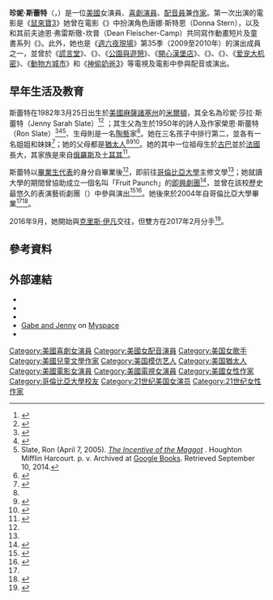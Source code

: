 {{noteTA
|G1=Show
|G2=Movie
|G3=Cartoon
}}
{{Infobox person
| name = 珍妮·斯蕾特<br /><small>Jenny Slate</small>
| image = Jenny Slate Obvious Child Premiere 2014 (cropped).jpg
| caption = 斯蕾特於2014年出席《{{tsl|en|Obvious Child|只是個孩子}}》的首映會
| birthname = 珍妮·莎拉·斯蕾特<br /><small>Jenny Sarah Slate</small>
| birth_date = {{birth date and age|1982|3|25}}
| birth_place = {{USA}}[[麻薩諸塞州|麻薩諸塞州]][[米爾頓_(麻薩諸塞州)|米爾頓]]
| alma_mater = {{tsl|en|Milton Academy|米爾頓高中}}<br/>[[哥倫比亞大學|哥倫比亞大學]]
| occupation = [[喜劇演員|喜劇]][[演員|演員]]、[[配音員|配音員]]、[[作家|作家]]
| residence = {{USA}}[[加利福尼亞州|加利福尼亞州]][[洛杉磯|洛杉磯]]
| ethnicity = [[猶太人|猶太人]]
| years_active = 2005年至今
| spouse = 迪恩·弗雷斯徹-坎普<small>（2012－2016）</small>
}}

'''珍妮·斯蕾特'''（{{lang-en|Jenny Slate}}，{{bd|1982年|3月25日}}）是一位[[美國|美國]]女演員、[[喜劇演員|喜劇]][[演員|演員]]、[[配音員|配音員]]兼[[作家|作家]]。第一次出演的電影是《[[鼠來寶3|鼠來寶3]]》她曾在電影《{{tsl|en|Obvious Child|只是個孩子}}》中扮演角色唐娜·斯特恩（Donna Stern），以及和其前夫迪恩·弗雷斯徹-坎普（Dean Fleischer-Camp）共同寫作動畫短片及童書系列《{{tsl|en|Marcel the Shell with Shoes On}}》。此外，她也是《[[週六夜現場|週六夜現場]]》第35季（2009至2010年）的演出成員之一，並曾於《[[謊言堂|謊言堂]]》、《{{tsl|en|Married (TV series)|已婚}}》、《[[公園與遊憩|公園與遊憩]]》、《[[開心漢堡店|開心漢堡店]]》、《{{tsl|en|Hello Ladies|阿宅出擊}}》、《{{tsl|en|Kroll Show|克羅爾秀}}》、《[[爱宠大机密|爱宠大机密]]》、《[[動物方城市|動物方城市]]》和《[[神偷奶爸3|神偷奶爸3]]》等電視及電影中參與配音或演出。

== 早年生活及教育 ==
斯蕾特在1982年3月25日出生於[[美國|美國]][[麻薩諸塞州|麻薩諸塞州]]的[[米爾頓_(麻薩諸塞州)|米爾頓]]，其全名為珍妮·莎拉·斯蕾特（Jenny Sarah Slate）<ref name=tvg>{{cite web| url=http://www.tvguide.com/celebrities/jenny-slate/photos/298545/| title=Jenny Slate| publisher=[[TV_Guide|TVGuide.com]]| accessdate=2016-05-11| archive-date=2019-04-18| archive-url=https://web.archive.org/web/20190418201506/https://www.tvguide.com/celebrities/jenny-slate/photos/298545/| dead-url=no}}</ref><ref>{{cite web |url=https://familysearch.org/ark:/61903/1:1:KK7N-VJW |title=Jenny Sarah Slate |publisher=FamilySearch.org |accessdate=2016-05-11 |archive-date=2016-03-04 |archive-url=https://web.archive.org/web/20160304094739/https://familysearch.org/ark:/61903/1:1:KK7N-VJW |dead-url=no }}</ref><!--FamilySearch verifies full name Jenny Sarah Slate-->；其生父為生於1950年的詩人及作家榮恩·斯蕾特（Ron Slate）<ref>{{Cite web |url=http://www.ronslate.com/about_ron_slate |title=存档副本 |access-date=2016-07-06 |archive-url=https://web.archive.org/web/20180819203816/http://ronslate.com/about_ron_slate |archive-date=2018-08-19 |dead-url=yes }}</ref><ref name=boston>{{Cite news|url=http://blogs.bostonmagazine.com/boston_daily/2009/02/27/questions-for-jenny-slate |title=Questions For: Jenny Slate |date=2009-02-27 |work=Boston Daily |accessdate=2010-08-18 |deadurl=yes |archiveurl=https://web.archive.org/web/20091113152818/http://blogs.bostonmagazine.com/boston_daily/2009/02/27/questions-for-jenny-slate |archivedate=2009-11-13 }}</ref><ref>Slate, Ron (April 7, 2005). [http://books.google.ca/books?id=DJM1pnyJC2MC&pg=PT64&dq=%22The+Incentive+of+the+Maggot%22&hl=en&sa=X&ei=gZS_U-W3GYSOyASmx4LQAw&ved=0CBMQ6AEwAA#v=onepage&q=Jenny&f=false ''The Incentive of the Maggot''] {{Wayback|url=http://books.google.ca/books?id=DJM1pnyJC2MC&pg=PT64&dq=%22The+Incentive+of+the+Maggot%22&hl=en&sa=X&ei=gZS_U-W3GYSOyASmx4LQAw&ved=0CBMQ6AEwAA#v=onepage&q=Jenny&f=false |date=20141018051130 }}. Houghton Mifflin Harcourt. p. v. Archived at [[Google_Books|Google Books]]. Retrieved September 10, 2014.</ref>、生母則是一名[[陶藝|陶藝]]家<ref name=Jewishjournal>{{Cite news|url=http://jewishjournal.com/culture/arts/130066/|title=Comedian Jenny Slate in Obvious Child|date=2014-06-30|work=Jewish Journal|accessdate=2014-06-30|archive-date=2017-08-30|archive-url=https://web.archive.org/web/20170830105759/http://jewishjournal.com/culture/arts/130066/|dead-url=no}}</ref>。她在三名孩子中排行第二，並各有一名姐姐和妹妹<ref name=milton>{{Cite news|url=http://www.miltontimes.com/DOTnet-frontJUMPS-JennySlate.html|title=Jenny Slate Joins the Cast of 'Saturday Night Live'|last=Kurtz Ferrari|first=Kathy|date=2009-09-24|work=Milton Times|accessdate=2010-08-18|deadurl=yes|archiveurl=https://web.archive.org/web/20110714094755/http://www.miltontimes.com/DOTnet-frontJUMPS-JennySlate.html|archivedate=2011年7月14日}}</ref>；她的父母都是[[猶太人|猶太人]]<ref name=Jewishjournal/><ref>{{Cite news|url=http://www.laweekly.com/arts/jenny-slate-2612392|title=Jenny Slate|last=Molyneaux|first=Libby|date=December 6, 2012|work=L.A. Weekly|accessdate=June 23, 2018|archive-date=2018-06-23|archive-url=https://web.archive.org/web/20180623171039/http://www.laweekly.com/arts/jenny-slate-2612392|dead-url=no}}</ref><ref>{{Cite web|url=https://www.tabletmag.com/scroll/227356/drawing-inspiration-from-jenny-slates-game-changing-hair|title=Jewish Comedian Jenny Slate on Learning to Love Her Curly Hair|accessdate=June 23, 2018|date=March 13, 2017|last=Cooper|first=Miranda|work=Tablet Magazine|archive-date=2018-06-23|archive-url=https://web.archive.org/web/20180623170217/https://www.tabletmag.com/scroll/227356/drawing-inspiration-from-jenny-slates-game-changing-hair|dead-url=no}}</ref>。她的其中一位祖母生於[[古巴|古巴]]並於[[法國|法國]]長大，其家族是來自[[俄羅斯|俄羅斯]]及[[土耳其|土耳其]]<ref>{{cite web|url=http://bullettmedia.com/article/jenny-slate-career-making-film-obvious-child/|title=Jenny Slate On Her Career-Making Film 'Obvious Child'|work=bullettmedia.com|accessdate=2015-05-15|archive-url=https://web.archive.org/web/20151023215249/http://bullettmedia.com/article/jenny-slate-career-making-film-obvious-child/|archive-date=2015-10-23|dead-url=yes}}</ref>。

斯蕾特以[[畢業生代表|畢業生代表]]的身分自{{tsl|en|Milton Academy|米爾頓高中}}畢業後<ref name=boston/>，即前往[[哥倫比亞大學|哥倫比亞大學]]主修文學<ref name=Jewishjournal/>；她就讀大學的期間曾協助成立一個名叫「Fruit Paunch」的[[即興劇場|即興劇團]]<ref name=official>{{Cite web |url=http://www.nbc.com/saturday-night-live/bios/jenny-slate.shtml |title=Jenny Slate |accessdate=2009-09-28 |publisher=''[[Saturday_Night_Live|Saturday Night Live]]'' |archive-date=2009-09-29 |archive-url=https://web.archive.org/web/20090929091126/http://www.nbc.com/saturday-night-live/bios/jenny-slate.shtml |dead-url=no }}</ref>，並曾在該校歷史最悠久的表演藝術劇團（{{tsl|en|Varsity Show}}）中參與演出<ref>{{Cite news|url=http://www.columbiaspectator.com/2002/05/03/varsity-show-reach-exceeds-its-grasp|title=Varsity Show Reach Exceeds Its Grasp|last=Fitzner|first=Ana|date=2002-05-03|work=Columbia Spectator|accessdate=2010-08-18|archive-date=2010-09-11|archive-url=https://web.archive.org/web/20100911083144/http://www.columbiaspectator.com/2002/05/03/varsity-show-reach-exceeds-its-grasp|dead-url=no}}</ref><ref name=ITG>{{Cite news|url=http://intothegloss.com/2014/06/jenny-slate-quote/|title=Jenny Slate|date=June 2014|work=Into the Gloss|accessdate=2014-07-02|archive-date=2014-07-12|archive-url=https://web.archive.org/web/20140712110659/http://intothegloss.com/2014/06/jenny-slate-quote/|dead-url=no}}</ref>。她後來於2004年自哥倫比亞大學畢業<ref name=milton/><ref name=vulture>{{Cite news|url=http://nymag.com/daily/entertainment/2009/09/vulture_interviews_new_saturda.html|title=Vulture Interviews New ''Saturday Night Live'' Cast Member Jenny Slate|date=2009-09-11|work=Vulture|publisher=New York Magazine|accessdate=2010-08-18|archive-date=2011-12-19|archive-url=https://web.archive.org/web/20111219170711/http://nymag.com/daily/entertainment/2009/09/vulture_interviews_new_saturda.html|dead-url=no}}</ref>。

2016年9月，她開始與[[克里斯·伊凡|克里斯·伊凡]]交往，但雙方在2017年2月分手<ref>{{Cite web |url=http://ent.appledaily.com.tw/realtimenews/article/entertainment/20170209/1052332/%E7%BE%8E%E5%9C%8B%E9%9A%8A%E9%95%B7%E6%8E%B0%E4%BA%86%E9%BB%83%E8%85%94%E5%A5%B3%E5%8F%8B%E3%80%809%E5%80%8B%E6%9C%88%E7%9F%AD%E5%91%BD%E6%88%80%E5%91%8A%E5%90%B9 |title=美國隊長掰了黃腔女友　9個月短命戀告吹 |accessdate=2019-03-13 |archive-date=2017-02-12 |archive-url=https://web.archive.org/web/20170212181152/http://ent.appledaily.com.tw/realtimenews/article/entertainment/20170209/1052332/%E7%BE%8E%E5%9C%8B%E9%9A%8A%E9%95%B7%E6%8E%B0%E4%BA%86%E9%BB%83%E8%85%94%E5%A5%B3%E5%8F%8B%E3%80%809%E5%80%8B%E6%9C%88%E7%9F%AD%E5%91%BD%E6%88%80%E5%91%8A%E5%90%B9 |dead-url=no }}</ref>。

== 參考資料 ==
{{reflist|30em}}

== 外部連結 ==
{{commons category|Jenny Slate}}

* {{IMDb name|2809577}}
* {{twitter|jennyslate|Jenny Slate}}
* {{instagram|jennyslate}}
* [https://myspace.com/gabeandjennyshow Gabe and Jenny] {{Wayback|url=https://myspace.com/gabeandjennyshow |date=20160607171321 }} on [[Myspace|Myspace]]
* {{vimeo|gabeandjenny|Gabe and Jenny}}


{{Authority control}}

{{DEFAULTSORT:Slate, Jenny}}
[[Category:美國喜劇女演員|Category:美國喜劇女演員]]
[[Category:美國女配音演員|Category:美國女配音演員]]
[[Category:美国女歌手|Category:美国女歌手]]
[[Category:美國兒童文學作家|Category:美國兒童文學作家]]
[[Category:美国模仿艺人|Category:美国模仿艺人]]
[[Category:美国猶太人|Category:美国猶太人]]
[[Category:美國電影女演員|Category:美國電影女演員]]
[[Category:美國電視女演員|Category:美國電視女演員]]
[[Category:美國女性作家|Category:美國女性作家]]
[[Category:哥倫比亞大學校友|Category:哥倫比亞大學校友]]
[[Category:21世纪美国女演员|Category:21世纪美国女演员]]
[[Category:21世纪女性作家|Category:21世纪女性作家]]